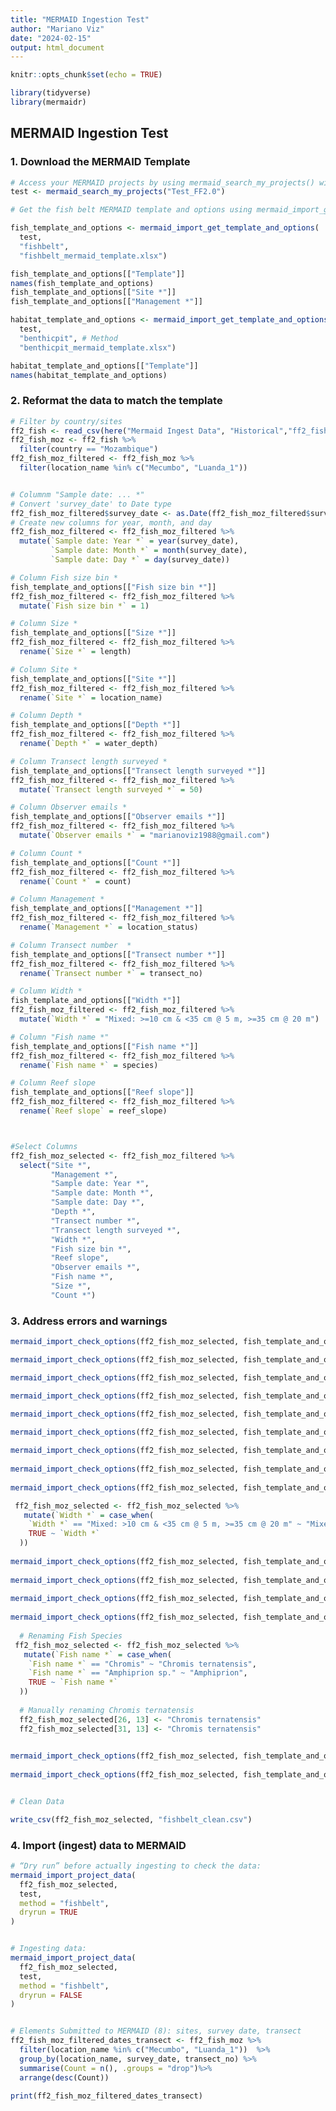 ```yaml
---
title: "MERMAID Ingestion Test"
author: "Mariano Viz"
date: "2024-02-15"
output: html_document
---
```


```r
knitr::opts_chunk$set(echo = TRUE)

library(tidyverse)
library(mermaidr)

```


## MERMAID Ingestion Test


### 1. Download the MERMAID Template

```r

# Access your MERMAID projects by using mermaid_search_my_projects() with the project name
test <- mermaid_search_my_projects("Test_FF2.0") 

# Get the fish belt MERMAID template and options using mermaid_import_get_template_and_options() and save it to a file (in this case called fishbelt_mermaid_template.xlsx and benthicpit_mermaid_template.xlsx)

fish_template_and_options <- mermaid_import_get_template_and_options( 
  test,
  "fishbelt",
  "fishbelt_mermaid_template.xlsx")

fish_template_and_options[["Template"]]
names(fish_template_and_options)
fish_template_and_options[["Site *"]]
fish_template_and_options[["Management *"]]

habitat_template_and_options <- mermaid_import_get_template_and_options(
  test,
  "benthicpit", # Method
  "benthicpit_mermaid_template.xlsx")

habitat_template_and_options[["Template"]]
names(habitat_template_and_options)

```

### 2. Reformat the data to match the template

```r
# Filter by country/sites
ff2_fish <- read_csv(here("Mermaid Ingest Data", "Historical","ff2_fish.csv"))
ff2_fish_moz <- ff2_fish %>%
  filter(country == "Mozambique")
ff2_fish_moz_filtered <- ff2_fish_moz %>%
  filter(location_name %in% c("Mecumbo", "Luanda_1"))


# Columnm "Sample date: ... *"
# Convert 'survey_date' to Date type
ff2_fish_moz_filtered$survey_date <- as.Date(ff2_fish_moz_filtered$survey_date)
# Create new columns for year, month, and day
ff2_fish_moz_filtered <- ff2_fish_moz_filtered %>%
  mutate(`Sample date: Year *` = year(survey_date),
         `Sample date: Month *` = month(survey_date),
         `Sample date: Day *` = day(survey_date))

# Column Fish size bin *
fish_template_and_options[["Fish size bin *"]]
ff2_fish_moz_filtered <- ff2_fish_moz_filtered %>%
  mutate(`Fish size bin *` = 1)

# Column Size *
fish_template_and_options[["Size *"]]
ff2_fish_moz_filtered <- ff2_fish_moz_filtered %>%
  rename(`Size *` = length)

# Column Site *
fish_template_and_options[["Site *"]]
ff2_fish_moz_filtered <- ff2_fish_moz_filtered %>%
  rename(`Site *` = location_name)

# Column Depth *
fish_template_and_options[["Depth *"]]
ff2_fish_moz_filtered <- ff2_fish_moz_filtered %>%
  rename(`Depth *` = water_depth)

# Column Transect length surveyed *
fish_template_and_options[["Transect length surveyed *"]]
ff2_fish_moz_filtered <- ff2_fish_moz_filtered %>%
  mutate(`Transect length surveyed *` = 50)

# Column Observer emails * 
fish_template_and_options[["Observer emails *"]]
ff2_fish_moz_filtered <- ff2_fish_moz_filtered %>%
  mutate(`Observer emails *` = "marianoviz1988@gmail.com")

# Column Count *
fish_template_and_options[["Count *"]]
ff2_fish_moz_filtered <- ff2_fish_moz_filtered %>%
  rename(`Count *` = count)

# Column Management *
fish_template_and_options[["Management *"]]
ff2_fish_moz_filtered <- ff2_fish_moz_filtered %>%
  rename(`Management *` = location_status)

# Column Transect number  *
fish_template_and_options[["Transect number *"]]
ff2_fish_moz_filtered <- ff2_fish_moz_filtered %>%
  rename(`Transect number *` = transect_no)

# Column Width *
fish_template_and_options[["Width *"]]
ff2_fish_moz_filtered <- ff2_fish_moz_filtered %>%
  mutate(`Width *` = "Mixed: >=10 cm & <35 cm @ 5 m, >=35 cm @ 20 m")

# Column "Fish name *" 
fish_template_and_options[["Fish name *"]]
ff2_fish_moz_filtered <- ff2_fish_moz_filtered %>%
  rename(`Fish name *` = species)

# Column Reef slope
fish_template_and_options[["Reef slope"]]
ff2_fish_moz_filtered <- ff2_fish_moz_filtered %>%
  rename(`Reef slope` = reef_slope)



#Select Columns
ff2_fish_moz_selected <- ff2_fish_moz_filtered %>%
  select("Site *",
         "Management *",
         "Sample date: Year *",
         "Sample date: Month *",
         "Sample date: Day *",
         "Depth *",
         "Transect number *",
         "Transect length surveyed *",
         "Width *",
         "Fish size bin *",
         "Reef slope",
         "Observer emails *",
         "Fish name *",
         "Size *",
         "Count *")


```


### 3. Address errors and warnings


```r
mermaid_import_check_options(ff2_fish_moz_selected, fish_template_and_options, "Site *")

mermaid_import_check_options(ff2_fish_moz_selected, fish_template_and_options, "Management *")

mermaid_import_check_options(ff2_fish_moz_selected, fish_template_and_options, "Sample date: Year *")

mermaid_import_check_options(ff2_fish_moz_selected, fish_template_and_options, "Sample date: Month *")

mermaid_import_check_options(ff2_fish_moz_selected, fish_template_and_options,"Sample date: Day *")

mermaid_import_check_options(ff2_fish_moz_selected, fish_template_and_options,"Depth *")
         
mermaid_import_check_options(ff2_fish_moz_selected, fish_template_and_options,"Transect number *")
         
mermaid_import_check_options(ff2_fish_moz_selected, fish_template_and_options,"Transect length surveyed *")
         
mermaid_import_check_options(ff2_fish_moz_selected, fish_template_and_options,"Width *")

 ff2_fish_moz_selected <- ff2_fish_moz_selected %>% 
   mutate(`Width *` = case_when(
    `Width *` == "Mixed: >10 cm & <35 cm @ 5 m, >=35 cm @ 20 m" ~ "Mixed: >=10 cm & <35 cm @ 5 m, >=35 cm @ 20 m",
    TRUE ~ `Width *`
  ))
        
mermaid_import_check_options(ff2_fish_moz_selected, fish_template_and_options,"Fish size bin *")
         
mermaid_import_check_options(ff2_fish_moz_selected, fish_template_and_options,"Reef slope")
         
mermaid_import_check_options(ff2_fish_moz_selected, fish_template_and_options,"Observer emails *")
         
mermaid_import_check_options(ff2_fish_moz_selected, fish_template_and_options,"Fish name *")
 
  # Renaming Fish Species
 ff2_fish_moz_selected <- ff2_fish_moz_selected %>% 
   mutate(`Fish name *` = case_when(
    `Fish name *` == "Chromis" ~ "Chromis ternatensis",
    `Fish name *` == "Amphiprion sp." ~ "Amphiprion",
    TRUE ~ `Fish name *`
  ))
 
  # Manually renaming Chromis ternatensis
  ff2_fish_moz_selected[26, 13] <- "Chromis ternatensis"
  ff2_fish_moz_selected[31, 13] <- "Chromis ternatensis"
 

mermaid_import_check_options(ff2_fish_moz_selected, fish_template_and_options,"Size *")
         
mermaid_import_check_options(ff2_fish_moz_selected, fish_template_and_options,"Count *")


# Clean Data

write_csv(ff2_fish_moz_selected, "fishbelt_clean.csv")

```

### 4. Import (ingest) data to MERMAID


```r
# “Dry run” before actually ingesting to check the data:
mermaid_import_project_data(
  ff2_fish_moz_selected,
  test,
  method = "fishbelt",
  dryrun = TRUE
)


# Ingesting data:
mermaid_import_project_data(
  ff2_fish_moz_selected,
  test,
  method = "fishbelt",
  dryrun = FALSE
)


# Elements Submitted to MERMAID (8): sites, survey date, transect
ff2_fish_moz_filtered_dates_transect <- ff2_fish_moz %>%
  filter(location_name %in% c("Mecumbo", "Luanda_1"))  %>%
  group_by(location_name, survey_date, transect_no) %>%
  summarise(Count = n(), .groups = "drop")%>%
  arrange(desc(Count))

print(ff2_fish_moz_filtered_dates_transect)



```


